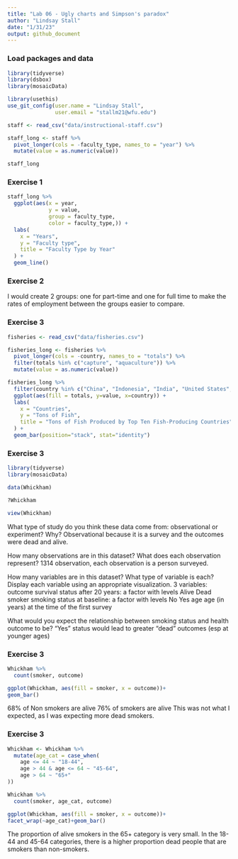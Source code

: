 ```yaml
---
title: "Lab 06 - Ugly charts and Simpson's paradox"
author: "Lindsay Stall"
date: "1/31/23"
output: github_document
---
```


### Load packages and data

```r
library(tidyverse) 
library(dsbox)
library(mosaicData) 
```

```r
library(usethis)
use_git_config(user.name = "Lindsay Stall", 
               user.email = "stallm21@wfu.edu")
```

```r
staff <- read_csv("data/instructional-staff.csv")
```
```r
staff_long <- staff %>%
  pivot_longer(cols = -faculty_type, names_to = "year") %>%
  mutate(value = as.numeric(value))
```

```r
staff_long
```
### Exercise 1

```r
staff_long %>%
  ggplot(aes(x = year,
             y = value,
             group = faculty_type,
             color = faculty_type,)) +
  labs(
    x = "Years",
    y = "Faculty type",
    title = "Faculty Type by Year"
  ) +
  geom_line()
```

### Exercise 2

I would create 2 groups: one for part-time and one for full time to make the rates of employment between the groups easier to compare. 

### Exercise 3

```r
fisheries <- read_csv("data/fisheries.csv")
```
```r
fisheries_long <- fisheries %>%
  pivot_longer(cols = -country, names_to = "totals") %>%
  filter(totals %in% c("capture", "aquaculture")) %>%
  mutate(value = as.numeric(value))
```

```r
fisheries_long %>%
  filter(country %in% c("China", "Indonesia", "India", "United States", "Russia", "Peru", "Vietnam")) %>%
  ggplot(aes(fill = totals, y=value, x=country)) +
  labs(
    x = "Countries",
    y = "Tons of Fish",
    title = "Tons of Fish Produced by Top Ten Fish-Producing Countries"
  ) +
  geom_bar(position="stack", stat="identity")
```


### Exercise 3
```r
library(tidyverse) 
library(mosaicData) 
```

```r
data(Whickham)
```

```r
?Whickham
```

```r
view(Whickham)
```

What type of study do you think these data come from: observational or experiment? Why?
Observational because it is a survey and the outcomes were dead and alive.

How many observations are in this dataset? What does each observation represent?
1314 observation, each observation is a person surveyed.

How many variables are in this dataset? What type of variable is each? Display each variable using an appropriate visualization.
3 variables:
outcome survival status after 20 years: a factor with levels Alive Dead
smoker smoking status at baseline: a factor with levels No Yes
age age (in years) at the time of the first survey

What would you expect the relationship between smoking status and health outcome to be?
"Yes" status would lead to greater "dead" outcomes (esp at younger ages)

### Exercise 3

```r
Whickham %>%
  count(smoker, outcome)
```

```r
ggplot(Whickham, aes(fill = smoker, x = outcome))+
geom_bar()
```
68% of Non smokers are alive
76% of smokers are alive
This was not what I expected, as I was expecting more dead smokers.

### Exercise 3

```r
Whickham <- Whickham %>%
  mutate(age_cat = case_when(
    age <= 44 ~ "18-44",
    age > 44 & age <= 64 ~ "45-64",
    age > 64 ~ "65+"
))
```


```r
Whickham %>%
  count(smoker, age_cat, outcome)
```
```r
ggplot(Whickham, aes(fill = smoker, x = outcome))+
facet_wrap(~age_cat)+geom_bar()
```

The proportion of alive smokers in the 65+ category is very small. In the 18-44 and 45-64 categories, there is a higher proportion dead people that are smokers than non-smokers. 

